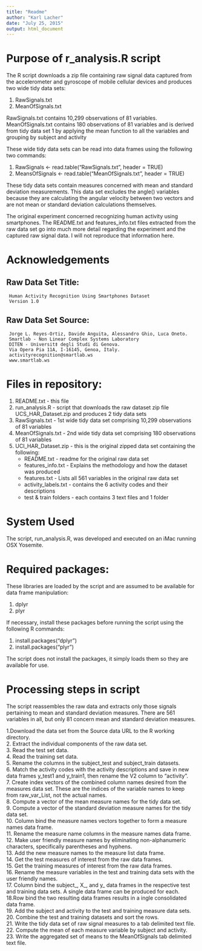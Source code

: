 ```yaml
---
title: "Readme"
author: "Karl Lacher"
date: "July 25, 2015"
output: html_document
---
```


# Purpose of r_analysis.R script
The R script downloads a zip file containing raw signal data captured from the accelerometer and gyroscope of mobile cellular devices and produces two wide tidy data sets:

1. RawSignals.txt
2. MeanOfSignals.txt

RawSignals.txt contains 10,299 observations of 81 variables.
MeanOfSignals.txt contains 180 observations of 81 variables and is derived from tidy data set 1 by applying the mean function to all the variables and grouping by subject and activity

These wide tidy data sets can be read into data frames using the following two commands:

1. RawSignals <- read.table("RawSignals.txt", header = TRUE)
2. MeansOfSignals <- read.table("MeanOfSignals.txt", header = TRUE)

These tidy data sets contain measures concerned with mean and standard deviation measurements. This data set excludes the angle() variables because they are calculating the angular velocity between two vectors and are not mean or standard deviation calculations themselves.

The original experiment concerned recognizing human activity using smartphones. The README.txt and features_info.txt files extracted from the raw data set go into much more detail regarding the experiment and the captured raw signal data. I will not reproduce that information here.

# Acknowledgements
## Raw Data Set Title:   
     Human Activity Recognition Using Smartphones Dataset   
     Version 1.0   

## Raw Data Set Source:   
     Jorge L. Reyes-Ortiz, Davide Anguita, Alessandro Ghio, Luca Oneto.   
     Smartlab - Non Linear Complex Systems Laboratory   
     DITEN - Universit‡ degli Studi di Genova.   
     Via Opera Pia 11A, I-16145, Genoa, Italy.   
     activityrecognition@smartlab.ws   
     www.smartlab.ws   

# Files in repository:
1. README.txt - this file
2. run_analysis.R - script that downloads the raw dataset zip file UCS_HAR_Dataset.zip and produces 2 tidy data sets
3. RawSignals.txt - 1st wide tidy data set comprising 10,299 observations of 81 variables
4. MeanOfSignals.txt - 2nd wide tidy data set comprising 180 observations of 81 variables
5. UCI_HAR_Dataset.zip - this is the original zipped data set containing the following:  
     + README.txt - readme for the original raw data set   
     + features_info.txt - Explains the methodology and how the dataset was produced   
     + features.txt - Lists all 561 variables in the original raw data set   
     + activity_labels.txt - contains the 6 activity codes and their descriptions   
     + test & train folders - each contains 3 text files and 1 folder   

# System Used
The script, run_analysis.R, was developed and executed on an iMac running OSX Yosemite.

# Required packages:
These libraries are loaded by the script and are assumed to be available for data frame manipulation:   

1. dplyr   
2. plyr   
 
If necessary, install these packages before running the script using the following R commands:   

1. install.packages("dplyr")   
2. install.packages("plyr") 

The script does not install the packages, it simply loads them so they are available for use.

# Processing steps in script
The script reassembles the raw data and extracts only those signals pertaining to mean and standard deviation measures. There are 561 variables in all, but only 81 concern mean and standard deviation measures.   

1.Download the data set from the Source data URL to the R working directory.   
2. Extract the individual components of the raw data set.   
3. Read the test set data.   
4. Read the training set data.   
5. Rename the columns in the subject_test and subject_train datasets.   
6. Match the activity codes with the activity descriptions and save in new data frames y_test1 and y_train1, then rename the V2 column to "activity".   
7. Create index vectors of the combined column names desired from the measures data set. These are the indices of the variable names to keep from raw_var_List, not the actual names.   
8. Compute a vector of the mean measure names for the tidy data set.   
9. Compute a vector of the standard deviation measure names for the tidy data set.   
10. Column bind the measure names vectors together to form a measure names data frame.   
11. Rename the measure name columns in the measure names data frame.   
12. Make user friendly measure names by eliminating non-alphanumeric characters, specifically parentheses and hyphens.   
13. Add the new measure names to the measure list data frame.   
14. Get the test measures of interest from the raw data frames.   
15. Get the training measures of interest from the raw data frames.   
16. Rename the measure variables in the test and training data sets with the user friendly names.    
17. Column bind the subject_, X_, and y_ data frames in the respective test and training data sets. A single data frame can be produced for each.    
18.Row bind the two resulting data frames results in a ingle consolidated data frame.   
19. Add the subject and activity to the test and training measure data sets.   
20. Combine the test and training datasets and sort the rows.   
21. Write the tidy data set of raw signal measures to a tab delimited text file.   
22. Compute the mean of each measure variable by subject and activity.   
23. Write the aggregated set of means to the MeanOfSignals tab delimited text file.   


